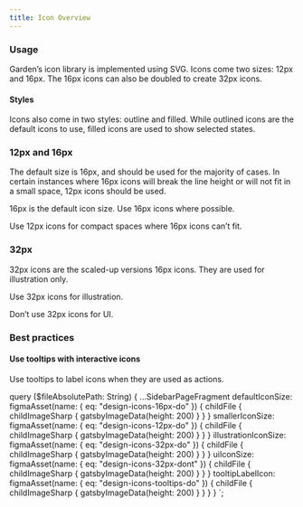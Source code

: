 ```yaml
---
title: Icon Overview
---
```




<CodeExample code={IconShowcaseCode}>
  <IconShowcase />
</CodeExample>

### Usage

Garden’s icon library is implemented using SVG. Icons come two sizes: 12px and 16px.
The 16px icons can also be doubled to create 32px icons.

#### Styles

Icons also come in two styles: outline and filled.
While outlined icons are the default icons to use, filled icons are used to show selected states.

### 12px and 16px

The default size is 16px, and should be used for the majority of cases.
In certain instances where 16px icons will break the line height or will not fit in a small space, 12px icons should be used.

<BestPractice>
  <Do imageSource={props.data.defaultIconSize.childFile.childImageSharp.gatsbyImageData}>
    <p>16px is the default icon size. Use 16px icons where possible.</p>
  </Do>
</BestPractice>

<BestPractice>
  <Do imageSource={props.data.smallerIconSize.childFile.childImageSharp.gatsbyImageData}>
    <p>Use 12px icons for compact spaces where 16px icons can’t fit.</p>
  </Do>
</BestPractice>

### 32px

32px icons are the scaled-up versions 16px icons. They are used for illustration only.

<BestPractice>
  <Do imageSource={props.data.illustrationIconSize.childFile.childImageSharp.gatsbyImageData}>
    <p>Use 32px icons for illustration.</p>
  </Do>
</BestPractice>

<BestPractice>
  <Dont imageSource={props.data.uiIconSize.childFile.childImageSharp.gatsbyImageData}>
    <p>Don’t use 32px icons for UI.</p>
  </Dont>
</BestPractice>

### Best practices

#### Use tooltips with interactive icons

<BestPractice>
  <Do imageSource={props.data.tooltipLabelIcon.childFile.childImageSharp.gatsbyImageData}>
    <p>Use tooltips to label icons when they are used as actions. </p>
  </Do>
</BestPractice>

  query ($fileAbsolutePath: String) {
    ...SidebarPageFragment
    defaultIconSize: figmaAsset(name: { eq: "design-icons-16px-do" }) {
      childFile {
        childImageSharp {
          gatsbyImageData(height: 200)
        }
      }
    }
    smallerIconSize: figmaAsset(name: { eq: "design-icons-12px-do" }) {
      childFile {
        childImageSharp {
          gatsbyImageData(height: 200)
        }
      }
    }
    illustrationIconSize: figmaAsset(name: { eq: "design-icons-32px-do" }) {
      childFile {
        childImageSharp {
          gatsbyImageData(height: 200)
        }
      }
    }
    uiIconSize: figmaAsset(name: { eq: "design-icons-32px-dont" }) {
      childFile {
        childImageSharp {
          gatsbyImageData(height: 200)
        }
      }
    }
    tooltipLabelIcon: figmaAsset(name: { eq: "design-icons-tooltips-do" }) {
      childFile {
        childImageSharp {
          gatsbyImageData(height: 200)
        }
      }
    }
  }
`;

